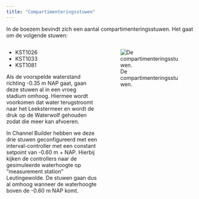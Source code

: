 ```yaml
---
title: "Compartimenteringsstuwen"
---
```


In de boezem bevindt zich een aantal compartimenteringsstuwen. Het gaat om de volgende stuwen: 


::: {.columns}
::: {.column width="50%"}

* KST1026 
* KST1033 
* KST1081 

Als de voorspelde waterstand richting -0.35 m NAP gaat, gaan deze stuwen al in een vroeg stadium omhoog. Hiermee wordt voorkomen dat water terugstroomt naar het Leekstermeer en wordt de druk op de Waterwolf gehouden zodat die meer kan afvoeren.

In Channel Builder hebben we deze drie stuwen geconfigureerd met een interval-controller met een constant setpoint van -0.60 m + NAP. Hierbij kijken de controllers naar de gesimuleerde waterhoogte op “measurement station” Leutingewolde. De stuwen gaan dus al omhoog wanneer de waterhoogte boven de -0.60 m NAP komt.
:::
::: {.column width="50%"}
![De compartimenteringsstuwen.](../img/compartimenteringsstuwen.jpg)
:::
:::
